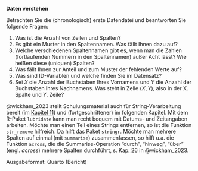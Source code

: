 
**Daten verstehen**

Betrachten Sie die (chronologisch) erste Datendatei und beantworten Sie folgende Fragen:

1. Was ist die Anzahl von Zeilen und Spalten?
2. Es gibt ein Muster in den Spaltennamen. Was fällt Ihnen dazu auf?
3. Welche verschiedenen Spaltennamen gibt es, wenn man die Zahlen (fortlaufenden Nummern in den Spaltennamen) außer Acht lässt? Wie heißen diese (uniquen) Spalten?
4. Was fällt Ihnen zur Anteil und zum Muster der fehlenden Werte auf?
5. Was sind ID-Variablen und welche finden Sie im Datensatz?
6. Sei $X$ die Anzahl der Buchstaben Ihres Vornamens und $Y$ die Anzahl der Buchstaben Ihres Nachnamens. Was steht in Zelle $(X,Y)$, also in der X. Spalte und Y. Zeile?



@wickham_2023 stellt Schulungsmaterial auch für String-Verarbeitung bereit (im [Kapitel 11](https://r4ds.hadley.nz/strings)) und (fortgeschrittener) im folgenden Kapitel.
Mit dem R-Paket `lubridate` kann man recht bequem mit Datums- und Zeitangaben arbeiten.
Möchte man einen Teil eines Strings entfernen, so ist die Funktion `str_remove` hilfreich.
Da hilft das Paket `stringr`.
Möchte man mehrere Spalten auf einmal (mit `summarise`) zusammenfassen,
so hilft u.a. die Funktion `across`, die die Summarise-Operation "durch", "hinweg", "über" (engl. *across*) mehrere Spalten durchführt, s. [Kap. 26](https://r4ds.hadley.nz/iteration#sec-across) in @wickham_2023.



Ausgabeformat: Quarto (Bericht)


